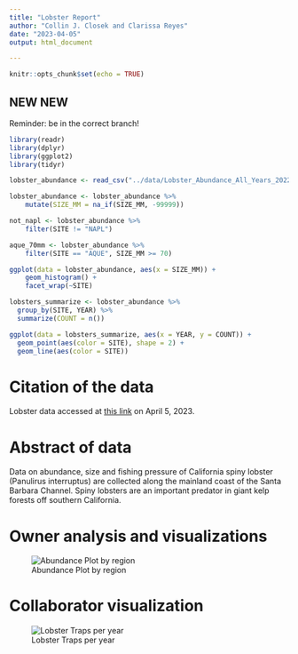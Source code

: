 ```yaml
---
title: "Lobster Report"
author: "Collin J. Closek and Clarissa Reyes"
date: "2023-04-05"
output: html_document

---
```


```r
knitr::opts_chunk$set(echo = TRUE)
```

## NEW NEW
Reminder: be in the correct branch!

```r
library(readr)
library(dplyr)
library(ggplot2)
library(tidyr)
```

```r
lobster_abundance <- read_csv("../data/Lobster_Abundance_All_Years_20220829.csv")
```

```r
lobster_abundance <- lobster_abundance %>% 
    mutate(SIZE_MM = na_if(SIZE_MM, -99999))

not_napl <- lobster_abundance %>% 
    filter(SITE != "NAPL")

aque_70mm <- lobster_abundance %>% 
    filter(SITE == "AQUE", SIZE_MM >= 70)
```



```r
ggplot(data = lobster_abundance, aes(x = SIZE_MM)) +
    geom_histogram() +
    facet_wrap(~SITE)

lobsters_summarize <- lobster_abundance %>% 
  group_by(SITE, YEAR) %>% 
  summarize(COUNT = n())

ggplot(data = lobsters_summarize, aes(x = YEAR, y = COUNT)) +
  geom_point(aes(color = SITE), shape = 2) +
  geom_line(aes(color = SITE)) 
```


# Citation of the data
Lobster data accessed at [this link](https://portal.edirepository.org/nis/mapbrowse?packageid=knb-lter-sbc.77.8) on April 5, 2023.

# Abstract of data
Data on abundance, size and fishing pressure of California spiny lobster (Panulirus interruptus) are collected along the mainland coast of the Santa Barbara Channel. Spiny lobsters are an important predator in giant kelp forests off southern California. 


# Owner analysis and visualizations
![Abundance Plot by region](figs/abundance_plot.png)

# Collaborator visualization 
![Lobster Traps per year](figs/lobster_traps_year.png)
